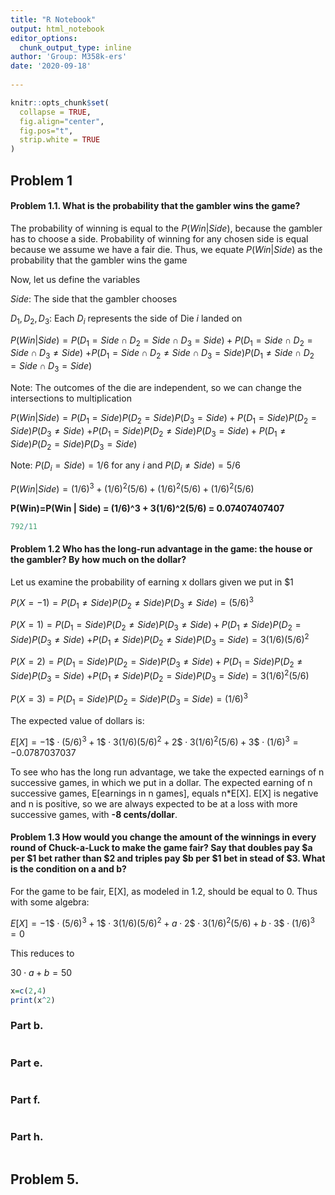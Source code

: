 ```yaml
---
title: "R Notebook"
output: html_notebook
editor_options: 
  chunk_output_type: inline
author: 'Group: M358k-ers'
date: '2020-09-18'
  
---
```


<!-- The author of this template is Dr. Gordan Zitkovic.-->
<!-- The code chunk below contains some settings that will  -->
<!-- make your R code look better in the output pdf file.  -->
<!-- If you are curious about what each option below does, -->
<!-- go to https://yihui.org/knitr/options/ -->
<!-- If not, feel free to disregard everything ...  -->
```r
knitr::opts_chunk$set(
  collapse = TRUE,
  fig.align="center",
  fig.pos="t",
  strip.white = TRUE
)
```
<!-- ... down to here. -->

## Problem 1

#### **Problem 1.1.** What is the probability that the gambler wins the game?

The probability of winning is equal to the $P(Win|Side)$, because the gambler has to choose a side.
Probability of winning for any chosen side is equal because we assume we have a fair die.
Thus, we equate $P(Win|Side)$ as the probability that the gambler wins the game

Now, let us define the variables

$Side$: The side that the gambler chooses

$D_1, D_2, D_3$: Each $D_i$ represents the side of Die $i$ landed on

$P(Win| Side) = P(D_1=Side \cap D_2=Side \cap D_3 = Side) + P(D_1=Side \cap D_2=Side \cap D_3 \neq Side)$
$+ P(D_1=Side \cap D_2\neq Side \cap D_3 =Side)  P(D_1\neq Side \cap D_2=Side \cap D_3 = Side)$

Note: The outcomes of the die are independent, so we can change the intersections to multiplication


$P(Win| Side) = P(D_1=Side)P( D_2=Side) P( D_3 = Side) + P(D_1=Side)P(D_2=Side) P( D_3 \neq Side)$
$+ P(D_1=Side)P(D_2\neq Side)P( D_3 =Side) +  P(D_1\neq Side)P(D_2=Side )P( D_3 = Side)$

Note: $P(D_i=Side) = 1/6$ for any $i$ and $P(D_i\neq Side)=5/6$ 

$P(Win | Side) = (1/6)^3+(1/6)^2(5/6)+(1/6)^2(5/6)+(1/6)^2(5/6)$

$\textbf{P(Win)=P(Win | Side) = (1/6)^3 + 3(1/6)^2(5/6) = 0.07407407407}$

```r
792/11
```

#### **Problem 1.2** Who has the long-run advantage in the game: the house or the gambler? By how much on the dollar?
Let us examine the probability of earning x dollars given we put in $1

$P(X = -1) =   P(D_1 \neq Side)P(D_2 \neq Side)P(D_3 \neq Side) = (5/6)^3$

$P(X = 1) =   P(D_1 = Side)P(D_2 \neq Side)P(D_3 \neq Side)+ P(D_1 \neq Side)P(D_2 = Side)P(D_3 \neq Side)$
$+P(D_1 \neq Side)P(D_2 \neq Side)P(D_3 = Side) = 3(1/6)(5/6)^2$

$P(X=2) =   P(D_1 = Side)P(D_2 = Side)P(D_3 \neq Side) + P(D_1 = Side)P(D_2 \neq Side)P(D_3 = Side)$
$+ P(D_1 \neq Side)P(D_2 = Side)P(D_3 = Side) = 3(1/6)^2(5/6)$

$P(X=3) =   P(D_1 = Side)P(D_2 = Side)P(D_3 = Side) = (1/6)^3$

The expected value of dollars is:

$E[X]=-1\$ \cdot (5/6)^3 + 1\$ \cdot 3(1/6)(5/6)^2 + 2\$\cdot 3(1/6)^2(5/6) + 3\$\cdot (1/6)^3 = -0.0787037037$

To see who has the long run advantage, we take the expected earnings of n successive games, in which we put in 
a dollar. The expected earning of n successive games, E[earnings in n games], equals n*E[X]. E[X] is negative 
and n is positive, so we are always expected to be at a loss with more successive games, with **-8 cents/dollar**.

#### **Problem 1.3** How would you change the amount of the winnings in every round of Chuck-a-Luck to make the game fair? Say that doubles pay $a per $1 bet rather than $2 and triples pay $b per $1 bet in stead of $3. What is the condition on a and b?


For the game to be fair, E[X], as modeled in 1.2, should be equal to 0. Thus with some algebra:

$E[X]=-1\$ \cdot (5/6)^3 + 1\$ \cdot 3(1/6)(5/6)^2 + a\cdot2\$\cdot 3(1/6)^2(5/6) + b\cdot3\$\cdot (1/6)^3 = 0$

This reduces to 

$30\cdot a + b = 50$





```r
x=c(2,4)
print(x^2)
```

### Part b.
```r

```

### Part e.
```r

```
  
### Part f.
```r

```
  
  
### Part h.
```r

```


## Problem 5.



